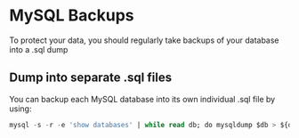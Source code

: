 # MySQL Backups
To protect your data, you should regularly take backups of your database into a .sql dump

## Dump into separate .sql files
You can backup each MySQL database into its own individual .sql file by using:
```sql
mysql -s -r -e 'show databases' | while read db; do mysqldump $db > ${db}.sql; done 
```